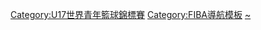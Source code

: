 {{Navbox
| name  = U17世界青年籃球錦標賽
| title = [[U17世界青年籃球錦標賽]]
| listclass = hlist
| state = {{{state|autocollapse}}}
| basestyle= background:#FFA500;
| list1 =
* [[2010年U17世界青年籃球錦標賽|2010 漢堡]]
* [[2012年U17世界青年籃球錦標賽|2012 考那斯]]
* [[2014年U17世界青年籃球錦標賽|2014 杜拜]]
* [[2016年U17世界青年籃球錦標賽|2016 薩拉戈薩]]
* [[2018年U17世界青年籃球錦標賽|2018 聖塔菲]]
* [[2022年U17青年世界盃籃球賽|2022 馬貝拉/馬拉加/阿爾奧林德拉托]]
}}</div></div><includeonly>[[Category:U17世界青年籃球錦標賽]]</includeonly>
<noinclude>
{{collapsible option}}

[[Category:FIBA導航模板]]
[[Category:U17世界青年籃球錦標賽|~]]
</noinclude>